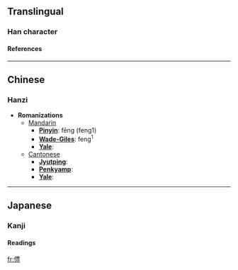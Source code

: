 ==Translingual==
===Han character===
{{Han char|rad=人|as=13|sn=15|four=|canj=人廿田廿 (OTWT)}}
====References====
{{Han ref|kx=0118.160|dkj=01168|hdz=10225.030|uh=50FC|ud=20732}}
----

==Chinese==
===Hanzi===


* '''Romanizations'''
** [[Mandarin]]
*** '''[[Pinyin]]''': fēng (feng1)
*** '''[[Wade-Giles]]''': feng<sup>1</sup>
*** '''[[Yale]]''': 
**[[Cantonese]]
***'''[[Jyutping]]''':
***'''[[Penkyamp]]''': 
***'''[[Yale]]''': 


----
==Japanese==
===Kanji===
{{ja-kanji|grade=|rs=人13}}
====Readings====
{{ja-readings|on=[[ほう]] (hō)|kun=}}




[[fr:僼]]